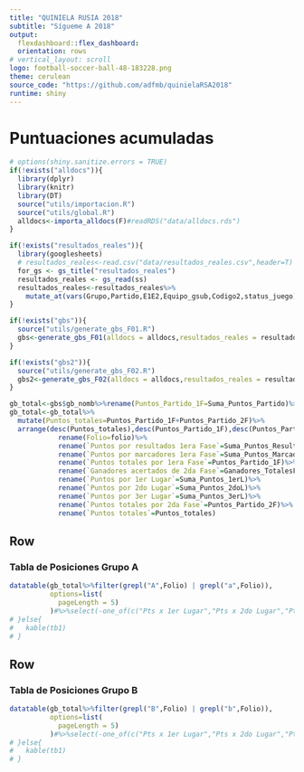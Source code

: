 ```yaml
---
title: "QUINIELA RUSIA 2018"
subtitle: "Sígueme A 2018"
output: 
  flexdashboard::flex_dashboard:
  orientation: rows
# vertical_layout: scroll
logo: football-soccer-ball-48-183228.png
theme: cerulean
source_code: "https://github.com/adfmb/quinielaRSA2018"
runtime: shiny
---
```

  
Puntuaciones acumuladas {data-navmenu="Resultados del día"}
=======================================================================
```r
# options(shiny.sanitize.errors = TRUE)
if(!exists("alldocs")){
  library(dplyr)
  library(knitr)
  library(DT)
  source("utils/importacion.R")
  source("utils/global.R")
  alldocs<-importa_alldocs(F)#readRDS("data/alldocs.rds")
}

if(!exists("resultados_reales")){
  library(googlesheets)
  # resultados_reales<-read.csv("data/resultados_reales.csv",header=T)
  for_gs <- gs_title("resultados_reales")
  resultados_reales <- gs_read(ss)
  resultados_reales<-resultados_reales%>%
    mutate_at(vars(Grupo,Partido,E1E2,Equipo_gsub,Codigo2,status_juego),.funs = funs(as.character))
}

```

```r
if(!exists("gbs")){
  source("utils/generate_gbs_F01.R")
  gbs<-generate_gbs_F01(alldocs = alldocs,resultados_reales = resultados_reales)
}

if(!exists("gbs2")){
  source("utils/generate_gbs_F02.R")
  gbs2<-generate_gbs_F02(alldocs = alldocs,resultados_reales = resultados_reales)
}

gb_total<-gbs$gb_nomb%>%rename(Puntos_Partido_1F=Suma_Puntos_Partido)%>%left_join(gbs2$gb_nomb%>%rename(Puntos_Partido_2F=Suma_Puntos_Partido))
gb_total<-gb_total%>%
  mutate(Puntos_totales=Puntos_Partido_1F+Puntos_Partido_2F)%>%
  arrange(desc(Puntos_totales),desc(Puntos_Partido_1F),desc(Puntos_Partido_2F))%>%
            rename(Folio=folio)%>%
            rename(`Puntos por resultados 1era Fase`=Suma_Puntos_Resultado)%>%
            rename(`Puntos por marcadores 1era Fase`=Suma_Puntos_Marcador)%>%
            rename(`Puntos totales por 1era Fase`=Puntos_Partido_1F)%>%
            rename(`Ganadores acertados de 2da Fase`=Ganadores_TotalesF02_acertados)%>%
            rename(`Puntos por 1er Lugar`=Suma_Puntos_1erL)%>%
            rename(`Puntos por 2do Lugar`=Suma_Puntos_2doL)%>%
            rename(`Puntos por 3er Lugar`=Suma_Puntos_3erL)%>%
            rename(`Puntos totales por 2da Fase`=Puntos_Partido_2F)%>%
            rename(`Puntos totales`=Puntos_totales)
```

Row
-------------------------------------
### Tabla de Posiciones Grupo A
```r
datatable(gb_total%>%filter(grepl("A",Folio) | grepl("a",Folio)),
          options=list(
            pageLength = 5)
          )#%>%select(-one_of(c("Pts x 1er Lugar","Pts x 2do Lugar","Pts x 3er Lugar"))))
# }else{
#   kable(tb1)
# }
```

Row
-------------------------------------
### Tabla de Posiciones Grupo B
```r
datatable(gb_total%>%filter(grepl("B",Folio) | grepl("b",Folio)),
          options=list(
            pageLength = 5)
          )#%>%select(-one_of(c("Pts x 1er Lugar","Pts x 2do Lugar","Pts x 3er Lugar"))))
# }else{
#   kable(tb1)
# }
```
